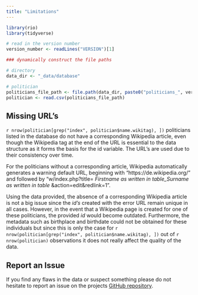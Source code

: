 ```yaml
---
title: "Limitations"
---
```


```r
library(rio)
library(tidyverse)

# read in the version number
version_number <- readLines("VERSION")[1]

### dynamically construct the file paths

# directory
data_dir <- "_data/database"

# politician
politicians_file_path <- file.path(data_dir, paste0("politicians_", version_number, ".csv"))
politician <- read.csv(politicians_file_path)
```

## Missing URL's
`r nrow(politician[grep("index", politician$name.wikitag), ])` politicians listed in the database do not have a corresponding Wikipedia article, even though the Wikipedia tag at the end of the URL is essential to the data structure as it forms the basis for the id variable. The URL’s are used due to their consistency over time.

For the politicians without a corresponding article, Wikipedia automatically generates a warning default URL, beginning with "https://de.wikipedia.org/" and followed by "w/index.php?title= *Firstname as written in table_Surname as written in table* &action=edit&redlink=1".

Using the data provided, the absence of a corresponding Wikipedia article is not a big issue since the *id's* created with the error URL remain unique in all cases. However, in the event that a Wikipedia page is created for one of these politicians, the provided *id* would become outdated. Furthermore, the metadata such as birthplace and birthdate could not be obtained for these individuals but since this is only the case for `r nrow(politician[grep("index", politician$name.wikitag), ])` out of `r nrow(politician)` observations it does not really affect the quality of the data.

## Report an Issue

If you find any flaws in the data or suspect something please do not hesitate to report an issue on the projects [GitHub repository](https://github.com/StatePol/Database/issues/new).
                                              
                                              
                                              
